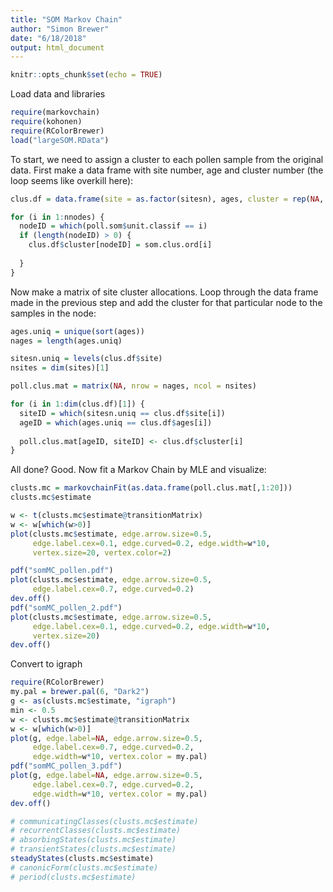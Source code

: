 ```yaml
---
title: "SOM Markov Chain"
author: "Simon Brewer"
date: "6/18/2018"
output: html_document
---
```


```r
knitr::opts_chunk$set(echo = TRUE)
```

Load data and libraries

```r
require(markovchain)
require(kohonen)
require(RColorBrewer)
load("largeSOM.RData")
```

To start, we need to assign a cluster to each pollen sample from the original data. First make a data frame with site number, age and cluster number (the loop seems like overkill here):
```r
clus.df = data.frame(site = as.factor(sitesn), ages, cluster = rep(NA, length(ages)))

for (i in 1:nnodes) {
  nodeID = which(poll.som$unit.classif == i)
  if (length(nodeID) > 0) {
    clus.df$cluster[nodeID] = som.clus.ord[i]
    
  }
}
```

Now make a matrix of site cluster allocations. Loop through the data frame made in the previous step and add the cluster for that particular node to the samples in the node:

```r
ages.uniq = unique(sort(ages))
nages = length(ages.uniq)

sitesn.uniq = levels(clus.df$site)
nsites = dim(sites)[1]

poll.clus.mat = matrix(NA, nrow = nages, ncol = nsites)

for (i in 1:dim(clus.df)[1]) {
  siteID = which(sitesn.uniq == clus.df$site[i])
  ageID = which(ages.uniq == clus.df$ages[i])
  
  poll.clus.mat[ageID, siteID] <- clus.df$cluster[i]
}
```

All done? Good. Now fit a Markov Chain by MLE and visualize:
```r
clusts.mc = markovchainFit(as.data.frame(poll.clus.mat[,1:20]))
clusts.mc$estimate
```

```r
w <- t(clusts.mc$estimate@transitionMatrix)
w <- w[which(w>0)]
plot(clusts.mc$estimate, edge.arrow.size=0.5, 
     edge.label.cex=0.1, edge.curved=0.2, edge.width=w*10,
     vertex.size=20, vertex.color=2)
```

```r
pdf("somMC_pollen.pdf")
plot(clusts.mc$estimate, edge.arrow.size=0.5, 
     edge.label.cex=0.7, edge.curved=0.2)
dev.off()
pdf("somMC_pollen_2.pdf")
plot(clusts.mc$estimate, edge.arrow.size=0.5, 
     edge.label.cex=0.1, edge.curved=0.2, edge.width=w*10,
     vertex.size=20)
dev.off()
```

Convert to igraph
```r
require(RColorBrewer)
my.pal = brewer.pal(6, "Dark2")
g <- as(clusts.mc$estimate, "igraph")
min <- 0.5
w <- clusts.mc$estimate@transitionMatrix
w <- w[which(w>0)]
plot(g, edge.label=NA, edge.arrow.size=0.5, 
     edge.label.cex=0.7, edge.curved=0.2, 
     edge.width=w*10, vertex.color = my.pal)
pdf("somMC_pollen_3.pdf")
plot(g, edge.label=NA, edge.arrow.size=0.5, 
     edge.label.cex=0.7, edge.curved=0.2, 
     edge.width=w*10, vertex.color = my.pal)
dev.off()
```

```r
# communicatingClasses(clusts.mc$estimate)
# recurrentClasses(clusts.mc$estimate)
# absorbingStates(clusts.mc$estimate)
# transientStates(clusts.mc$estimate)
steadyStates(clusts.mc$estimate)
# canonicForm(clusts.mc$estimate)
# period(clusts.mc$estimate)
```